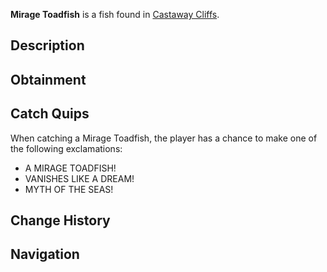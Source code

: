 {{FishInfobox
|image          = Mirage Toadfish.png
|rarity         = Mythical
|sea            = First Sea
|location       = [[Castaway Cliffs]]
|sublocation    = 
|sources        = Crab Cage, Fishing Rod
|radar_location = 
|prog_speed     = -70
|xp             = 4000
|weather        = Foggy
|time           = Night
|season         = Winter
|bait           = Squid
|base_weight    = 500
|base_value     = 7000
|weight_range   = 350
|base_chance    = 4
|base_resil     = 10
}}
'''Mirage Toadfish''' is a {{Rarity|Mythical}} fish found in [[Castaway Cliffs]].

== Description ==
{{Description|A ghostly fish shimmering in the ocean’s depths.|Bestiary Entry}}

== Obtainment ==
{{Description|Lurks in waters favored by pirates.|Bestiary Hint}}
{{Fish Availability|
Castaway Cliffs
|top_rods      = 
Leviathan's Fang Rod\98235.46\262968.42;
Great Rod of Oscar\93572.69\189654.63;
Free Spirit Rod\89217.84\276996.63;
Astralhook Rod\88703.85\192679.44;
Ethereal Prism Rod\87936.19\190415.89;
Resourceful Rod\70708.81\189341.81;
Fortune Rod\50524.44\135316.2;
Lucky Rod\45263.77\124028.11;
Firefly Rod\70476.79\239989.28;
Trident Rod\66460.51\238029.57;
Rapid Rod\64124.03\221650.07;
Frog Rod\66593.71\204422.33;
Mythical Rod\47732.68\164577.32;
Seraphic Rod\86530.54\195248.83;
No-Life Rod\82539.21\199037.92;
Challenger's Rod\81243.95\194049.88;
Rod Of The Forgotten Fang\77775.13\176641.14;
Blazebringer Rod\68098.74\169129.01;
Rod Of The Exalted One\66869.96\148055.66;
Rod Of The Depths\66702.29\153564.03;
Verdant Shear Rod\66367.57\215441.11;
Zeus Rod\62854.3\156103.98;
Depthseeker Rod\58368.99\151598.88;
Avalanche Rod\50770.17\131978.36;
Volcanic Rod\49194.14\122177.82;
Steady Rod\15880.63\44491.64
|recommended   = Ethereal Prism Rod
}}

== Catch Quips ==
When catching a Mirage Toadfish, the player has a chance to make one of the following exclamations:
* A MIRAGE TOADFISH!
* VANISHES LIKE A DREAM!
* MYTH OF THE SEAS!

== Change History ==
{{Change History|{{subst:Current Version}}}}

== Navigation ==
{{Fish Navbox|Castaway Cliffs}}